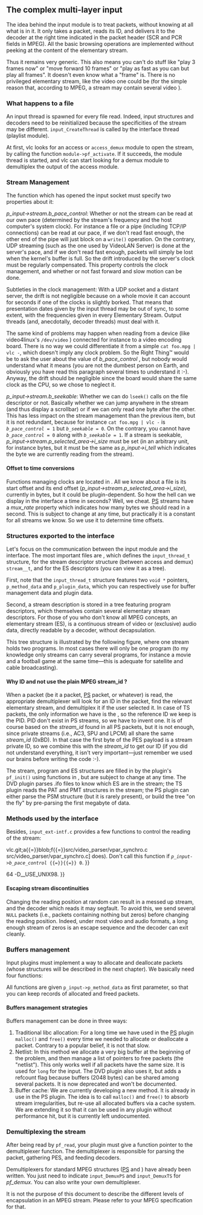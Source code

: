 {{Back to|Hacker Guide}}
==The complex multi-layer input==

The idea behind the input module is to treat packets, without knowing at all what is in it. It only takes a packet, reads its ID, and delivers it to the decoder at the right time indicated in the packet header (SCR and PCR fields in MPEG). All the basic browsing operations are implemented without peeking at the content of the elementary stream.

Thus it remains very generic. This also means you can't do stuff like "play 3 frames now" or "move forward 10 frames" or "play as fast as you can but play all frames". It doesn't even know what a "frame" is. There is no privileged elementary stream, like the video one could be (for the simple reason that, according to MPEG, a stream may contain several video {{ES}}).

===What happens to a file===

An input thread is spawned for every file read. Indeed, input structures and decoders need to be reinitialized because the specificities of the stream may be different. <code>input_CreateThread</code> is called by the interface thread (playlist module).

At first, vlc{{Check|for=Is this up-to-date? See [[{{TALKPAGENAME}}|talk]]}} looks for an access or <code>access_demux</code> module to open the stream, by calling the function <code>module->pf_activate</code>. If it succeeds, the module thread is started, and vlc can start looking for a demux module to demultiplex the output of the access module.

===Stream Management===

The function which has opened the input socket must specify two properties about it:

<var>p_input->stream.b_pace_control</var>: Whether or not the stream can be read at our own pace (determined by the stream's frequency and the host computer's system clock). For instance a file or a pipe (including TCP/IP connections) can be read at our pace, if we don't read fast enough, the other end of the pipe will just block on a <code>write()</code> operation. On the contrary, UDP streaming (such as the one used by VideoLAN Server) is done at the server's pace, and if we don't read fast enough, packets will simply be lost when the kernel's buffer is full. So the drift introduced by the server's clock must be regularly compensated. This property controls the clock management, and whether or not fast forward and slow motion can be done.

Subtleties in the clock management: With a UDP socket and a distant server, the drift is not negligible because on a whole movie it can account for seconds if one of the clocks is slightly borked. That means that presentation dates given by the input thread may be out of sync, to some extent, with the frequencies given in every Elementary Stream. Output threads (and, anecdotally, decoder threads) must deal with it.

The same kind of problems may happen when reading from a device (like video4linux's <code>/dev/video</code> ) connected for instance to a video encoding board. There is no way we could differentiate it from a simple <code>cat foo.mpg | vlc - </code>, which doesn't imply any clock problem. So the Right Thing<span title="Using trademark sign as a joke">&trade;</span> would be to ask the user about the value of <var>b_pace_control</var> , but nobody would understand what it means (you are not the dumbest person on Earth, and obviously you have read this paragraph several times to understand it <span title="Smile">:-)</span>. Anyway, the drift should be negligible since the board would share the same clock as the CPU, so we chose to neglect it.

<var>p_input->stream.b_seekable</var>: Whether we can do <code>lseek()</code> calls on the file descriptor or not. Basically whether we can jump anywhere in the stream (and thus display a scrollbar) or if we can only read one byte after the other. This has less impact on the stream management than the previous item, but it is not redundant, because for instance <code>cat foo.mpg | vlc -</code> is <code><var>b_pace_control</var> = 1</code> but <code><var>b_seekable</var> = 0</code>. On the contrary, you cannot have <code><var>b_pace_control</var> = 0</code> along with <code><var>b_seekable</var> = 1</code>. If a stream is seekable, <var>p_input->stream.p_selected_area->i_size</var> must be set (in an arbitrary unit, for instance bytes, but it must be the same as <var>p_input->i_tell</var> which indicates the byte we are currently reading from the stream).

====Offset to time conversions====
Functions managing clocks are located in {{VLCSourceFile|src/input/input_clock.c}}. All we know about a file is its start offset and its end offset (<var>p_input->stream.p_selected_area->i_size</var>), currently in bytes, but it could be plugin-dependent. So how the hell can we display in the interface a time in seconds? Well, we cheat. [[PS]] streams have a <var>mux_rate</var> property which indicates how many bytes we should read in a second. This is subject to change at any time, but practically it is a constant for all streams we know. So we use it to determine time offsets.

===Structures exported to the interface===

Let's focus on the communication {{API}} between the input module and the interface. The most important files are {{VLCSourceFile|include/vlc_input.h}}, which defines the <code>input_thread_t</code> structure, {{VLCSourceFile|include/input_internal.h}} for the stream descriptor structure (between access and demux) <code>stream__t</code>, and {{VLCSourceFile|include/vlc_esout.h}} for the ES descriptors (you can view it as a tree).

First, note that the <code>input_thread_t</code> structure features two <code>void *</code> pointers, <code>p_method_data</code> and <code>p_plugin_data</code>, which you can respectively use for buffer management data and plugin data.

Second, a stream description is stored in a tree featuring program descriptors, which themselves contain several elementary stream descriptors. For those of you who don't know all MPEG concepts, an elementary stream (ES), is a continuous stream of video or (exclusive) audio data, directly readable by a decoder, without decapsulation.

This tree structure is illustrated by the following figure, where one stream holds two programs. In most cases there will only be one program (to my knowledge only {{TS}} streams can carry several programs, for instance a movie and a football game at the same time&mdash;this is adequate for satellite and cable broadcasting).

{{Warning|
For all modifications and accesses to the <code>p_input->stream structure</code>, you must hold the <code>p_input->stream.stream_lock</code>.

ES are described by an ID (the ID the appropriate demultiplexer will look for), a <var>stream_id</var> (the real MPEG stream ID), a type (defined in ISO/IEC 13818-1 table 2-29) and a literal description. It also contains context information for the demultiplexer, and decoder information <code>p_decoder_fifo</code> we will talk about in the next chapter. If the stream you want to read is not an MPEG system layer (for instance AVI or RTP), a specific demultiplexer will have to be written. In that case, if you need to carry additional information, you can use <code>void * p_demux_data</code> at your convenience. It will be automatically freed on shutdown.
}}

====Why ID and not use the plain MPEG stream_id ?====

When a packet (be it a {{TS}} packet, [[PS]] packet, or whatever) is read, the appropriate demultiplexer will look for an ID in the packet, find the relevant elementary stream, and demultiplex it if the user selected it. In case of TS packets, the only information we have is the {{ES}} {{PID}}, so the reference ID we keep is the PID. PID don't exist in PS streams, so we have to invent one. It is of course based on the <var>stream_id</var> found in all PS packets, but it is not enough, since private streams (i.e., AC3, SPU and LPCM) all share the same <var>stream_id</var> (0xBD). In that case the first byte of the PES payload is a stream private ID, so we combine this with the <var>stream_id</var> to get our ID (if you did not understand everything, it isn't very important&mdash;just remember we used our brains before writing the code :-).

The stream, program and ES structures are filled in by the plugin's <code>pf_init()</code> using functions in {{VLCSourceFile|src/input/input_programs.c}}, but are subject to change at any time. The DVD plugin parses .ifo files to know which ES are in the stream; the TS plugin reads the PAT and PMT structures in the stream; the PS plugin can either parse the PSM structure (but it is rarely present), or build the tree "on the fly" by pre-parsing the first megabyte of data.

{{Warning|
In most cases we need to pre-parse (that is, read the first MB of data, and go back to the beginning) a PS stream, because the PSM (Program Stream Map) structure is almost never present. This is not appropriate, though, but we don't have the choice. A few problems will arise. First, non-seekable streams cannot be pre-parsed, so the {{ES}} tree will be built on the fly. Second, if a new elementary stream starts after the first MB of data (for instance a subtitle track won't show up during the credits), it won't appear in the menu before we encounter the first packet. We cannot pre-parse the entire stream because it would take hours (even without decoding it).

It is currently the responsibility of the input plugin to spawn the necessary decoder threads. It must call <code>input_SelectES ( input_thread_t * p_input, es_descriptor_t * p_es )</code> on the selected ES.

The stream descriptor also contains a list of areas. Areas are logical discontinuities in the stream, for instance chapters and titles in a DVD. There is only one area in {{TS}} and [[PS]] streams, though we could use them when the PSM (or PAT/PMT) version changes. The goal is that when you seek to another area, the input plugin loads the new stream descriptor tree (otherwise the selected ID may be wrong).
}}

===Methods used by the interface===

Besides, <code>input_ext-intf.c</code> provides a few functions to control the reading of the stream:
{{fn|input_SetStatus ( input_thread_t * p_input, int i_mode )|Changes the pace of reading. <var>i_mode</var> can be one of <code>INPUT_STATUS_END</code>, <code>INPUT_STATUS_PLAY</code>, <code>INPUT_STATUS_PAUSE</code>, <code>INPUT_STATUS_FASTER</code>, <code>INPUT_STATUS_SLOWER</code>.}}

{{Note|
Internally, the pace of reading is determined by the variable <var>p_input->stream.control.i_rate</var>. The default value is <code>DEFAULT_RATE</code>. The lower the value, the faster the pace is. Rate changes are taken into account in <code>input_ClockManageRef</code>. Pause is accomplished by simply stopping the input thread (it is then awakened by a pthread signal). In that case, decoders will be stopped too. Please remember this if you do statistics on decoding times (like [https://git.videolan.org/?p{{=}}vlc.git;a{{=}}blob;f{{=}}src/video_parser/vpar_synchro.c src/video_parser/vpar_synchro.c] does). Don't call this function if <code><var>p_input->b_pace_control</var> {{=}}{{=}} 0</code>.
}}
{{fn|input_Seek ( input_thread_t * p_input, off_t i_position )|Changes the offset of reading. Used to jump to another place in a file. You mustn't call this function if <code><var>p_input->stream.b_seekable</var><nowiki> == 0</nowiki></code>. The position is a number (usually <code>long long</code>, depends on your libc) between <var>p_input->p_selected_area->i_start</var> and <var>p_input->p_selected_area->i_size</var> (current value is in <var>p_input->p_selected_area->i_tell</var>).}}

{{Note|
Multimedia files can be very large, especially when we read a device like <code>/dev/dvd</code>, so offsets must be 64 bits large. Under a lot of systems, like FreeBSD, <var>off_t</var> are 64 bits by default, but it is not the case under GNU libc 2.x. That is why we need to compile VLC with <code>-D_FILE_OFFSET_BITS{{=}}64 -D__USE_UNIX98</code>.
}}

====Escaping stream discontinuities====

Changing the reading position at random can result in a messed up stream, and the decoder which reads it may segfault. To avoid this, we send several <code>NULL</code> packets (i.e., packets containing nothing but zeros) before changing the reading position. Indeed, under most video and audio formats, a long enough stream of zeros is an escape sequence and the decoder can exit cleanly.
{{fn|input_OffsetToTime ( input_thread_t * p_input, char * psz_buffer, off_t i_offset )|Converts an offset value to a time coordinate (used for interface display). [currently it is broken with MPEG-2 files]}}
{{fn|input_ChangeES ( input_thread_t * p_input, es_descriptor_t * p_es, u8 i_cat )|Unselects all elementary streams of type <var>i_cat</var> and selects <code>p_es</code>. Used for instance to change language or subtitle track.}}
{{fn|input_ToggleES ( input_thread_t * p_input, es_descriptor_t * p_es, boolean_t b_select )|This is the clean way to select or unselect a particular elementary stream from the interface.}}

===Buffers management===

Input plugins must implement a way to allocate and deallocate packets (whose structures will be described in the next chapter). We basically need four functions:
{{fn|pf_new_packet ( void * p_private_data, size_t i_buffer_size )|Allocates a new <var>data_packet_t</var> and an associated buffer of <var>i_buffer_size</var> bytes.}}
{{fn|pf_new_pes ( void * p_private_data )|Allocates a new <var>pes_packet_t</var>.}}
{{fn|pf_delete_packet ( void * p_private_data, data_packet_t * p_data )|Deallocates <code>p_data</code>}}
{{fn|pf_delete_pes ( void * p_private_data, pes_packet_t * p_pes )|Deallocates <code>p_pes</code>.}}

All functions are given <code>p_input->p_method_data</code> as first parameter, so that you can keep records of allocated and freed packets.

====Buffers management strategies====

Buffers management can be done in three ways:

#Traditional libc allocation: For a long time we have used in the [[PS]] plugin <code>malloc()</code> and <code>free()</code> every time we needed to allocate or deallocate a packet. Contrary to a popular belief, it is not that slow.
#Netlist: In this method we allocate a very big buffer at the beginning of the problem, and then manage a list of pointers to free packets (the "netlist"). This only works well if all packets have the same size. It is used for <code>long</code> for the {{TS}} input. The DVD plugin also uses it, but adds a refcount flag because buffers (2048 bytes) can be shared among several packets. It is now deprecated and won't be documented.
#Buffer cache: We are currently developing a new method. It is already in use in the PS plugin. The idea is to call <code>malloc()</code> and <code>free()</code> to absorb stream irregularities, but re-use all allocated buffers via a cache system. We are extending it so that it can be used in any plugin without performance hit, but it is currently left undocumented.

===Demultiplexing the stream===

After being read by <code>pf_read</code>, your plugin must give a function pointer to the demultiplexer function. The demultiplexer is responsible for parsing the packet, gathering PES, and feeding decoders.

Demultiplexers for standard MPEG structures ([[PS]] and {{TS}}) have already been written. You just need to indicate <code>input_DemuxPS</code> and <code>input_DemuxTS</code> for <var>pf_demux</var>. You can also write your own demultiplexer.

It is not the purpose of this document to describe the different levels of encapsulation in an MPEG stream. Please refer to your MPEG specification for that.

{{Hacker Guide}}